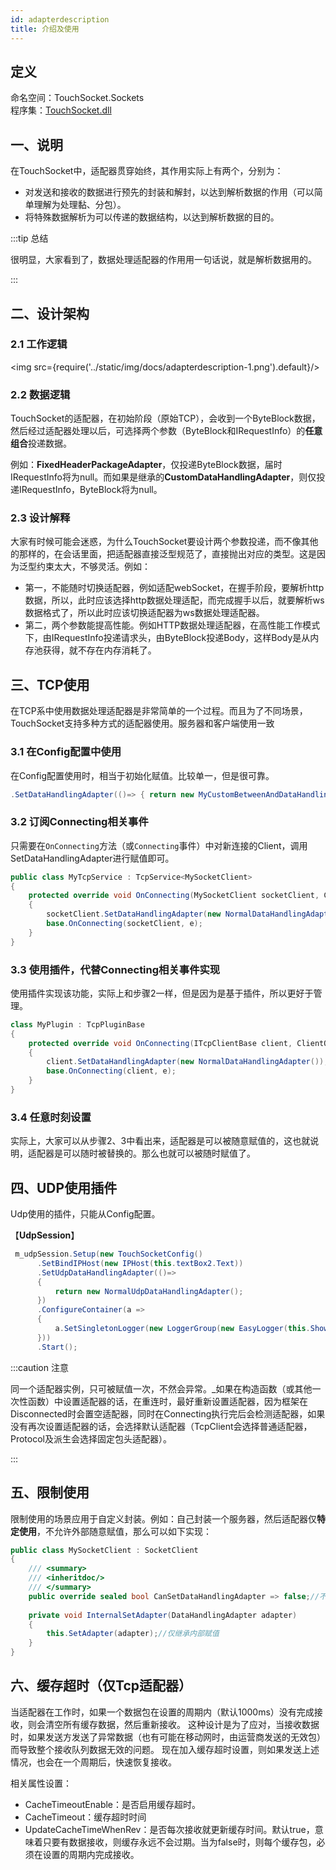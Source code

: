 ```yaml
---
id: adapterdescription
title: 介绍及使用
---
```


## 定义

命名空间：TouchSocket.Sockets <br/>
程序集：[TouchSocket.dll](https://www.nuget.org/packages/TouchSocket)

## 一、说明
在TouchSocket中，适配器贯穿始终，其作用实际上有两个，分别为：

- 对发送和接收的数据进行预先的封装和解封，以达到解析数据的作用（可以简单理解为处理黏、分包）。
- 将特殊数据解析为可以传递的数据结构，以达到解析数据的目的。

:::tip 总结

很明显，大家看到了，数据处理适配器的作用用一句话说，就是解析数据用的。

:::  

## 二、设计架构

### 2.1 工作逻辑

<img src={require('../static/img/docs/adapterdescription-1.png').default}/>

### 2.2 数据逻辑

TouchSocket的适配器，在初始阶段（原始TCP），会收到一个ByteBlock数据，然后经过适配器处理以后，可选择两个参数（ByteBlock和IRequestInfo）的**任意组合**投递数据。

例如：**FixedHeaderPackageAdapter**，仅投递ByteBlock数据，届时IRequestInfo将为null。而如果是继承的**CustomDataHandlingAdapter**，则仅投递IRequestInfo，ByteBlock将为null。

### 2.3 设计解释

大家有时候可能会迷惑，为什么TouchSocket要设计两个参数投递，而不像其他的那样的，在会话里面，把适配器直接泛型规范了，直接抛出对应的类型。这是因为泛型约束太大，不够灵活。例如：

- 第一，不能随时切换适配器，例如适配webSocket，在握手阶段，要解析http数据，所以，此时应该选择http数据处理适配，而完成握手以后，就要解析ws数据格式了，所以此时应该切换适配器为ws数据处理适配器。
- 第二，两个参数能提高性能。例如HTTP数据处理适配器，在高性能工作模式下，由IRequestInfo投递请求头，由ByteBlock投递Body，这样Body是从内存池获得，就不存在内存消耗了。

## 三、TCP使用

在TCP系中使用数据处理适配器是非常简单的一个过程。而且为了不同场景，TouchSocket支持多种方式的适配器使用。服务器和客户端使用一致

### 3.1 在Config配置中使用

在Config配置使用时，相当于初始化赋值。比较单一，但是很可靠。
```csharp
.SetDataHandlingAdapter(()=> { return new MyCustomBetweenAndDataHandlingAdapter(); })
```
### 3.2 订阅Connecting相关事件

只需要在`OnConnecting`方法（或`Connecting`事件）中对新连接的Client，调用SetDataHandlingAdapter进行赋值即可。

```csharp
public class MyTcpService : TcpService<MySocketClient>
{
    protected override void OnConnecting(MySocketClient socketClient, ClientOperationEventArgs e)
    {
        socketClient.SetDataHandlingAdapter(new NormalDataHandlingAdapter());//直接对数据处理器赋值，立即生效
        base.OnConnecting(socketClient, e);
    }
}
```

### 3.3 使用插件，代替Connecting相关事件实现

使用插件实现该功能，实际上和步骤2一样，但是因为是基于插件，所以更好于管理。

```csharp
class MyPlugin : TcpPluginBase
{
    protected override void OnConnecting(ITcpClientBase client, ClientOperationEventArgs e)
    {
        client.SetDataHandlingAdapter(new NormalDataHandlingAdapter());
        base.OnConnecting(client, e);
    }
}
```

### 3.4 任意时刻设置

实际上，大家可以从步骤2、3中看出来，适配器是可以被随意赋值的，这也就说明，适配器是可以随时被替换的。那么也就可以被随时赋值了。

## 四、UDP使用插件

Udp使用的插件，只能从Config配置。

【**UdpSession**】
```csharp
 m_udpSession.Setup(new TouchSocketConfig()
      .SetBindIPHost(new IPHost(this.textBox2.Text))
      .SetUdpDataHandlingAdapter(()=> 
      {
          return new NormalUdpDataHandlingAdapter();
      })
      .ConfigureContainer(a =>
      {
          a.SetSingletonLogger(new LoggerGroup(new EasyLogger(this.ShowMsg), new FileLogger()));
      }))
      .Start();
```

:::caution 注意

同一个适配器实例，只可被赋值一次，不然会异常。_如果在构造函数（或其他一次性函数）中设置适配器的话，在重连时，最好重新设置适配器，因为框架在Disconnected时会置空适配器，同时在Connecting执行完后会检测适配器，如果没有再次设置适配器的话，会选择默认适配器（TcpClient会选择普通适配器，Protocol及派生会选择固定包头适配器）。

:::  

## 五、限制使用

限制使用的场景应用于自定义封装。例如：自己封装一个服务器，然后适配器仅**特定使用**，不允许外部随意赋值，那么可以如下实现：

```csharp
public class MySocketClient : SocketClient
{
    /// <summary>
    /// <inheritdoc/>
    /// </summary>
    public override sealed bool CanSetDataHandlingAdapter => false;//不允许随意赋值
    
    private void InternalSetAdapter(DataHandlingAdapter adapter)
    {
        this.SetAdapter(adapter);//仅继承内部赋值
    }
}
```

## 六、缓存超时（仅Tcp适配器）

当适配器在工作时，如果一个数据包在设置的周期内（默认1000ms）没有完成接收，则会清空所有缓存数据，然后重新接收。
这种设计是为了应对，当接收数据时，如果发送方发送了异常数据（也有可能在移动网时，由运营商发送的无效包）而导致整个接收队列数据无效的问题。
现在加入缓存超时设置，则如果发送上述情况，也会在一个周期后，快速恢复接收。

相关属性设置：

- CacheTimeoutEnable：是否启用缓存超时。
- CacheTimeout：缓存超时时间
- UpdateCacheTimeWhenRev：是否每次接收就更新缓存时间。默认true，意味着只要有数据接收，则缓存永远不会过期。当为false时，则每个缓存包，必须在设置的周期内完成接收。
